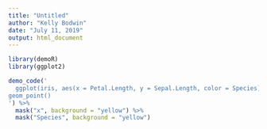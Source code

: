```yaml
---
title: "Untitled"
author: "Kelly Bodwin"
date: "July 11, 2019"
output: html_document
---
```


```r

library(demoR)
library(ggplot2)

```


```r
demo_code('
  ggplot(iris, aes(x = Petal.Length, y = Sepal.Length, color = Species)) +
geom_point()
') %>%
  mask("x", background = "yellow") %>%
  mask("Species", background = "yellow")
```





